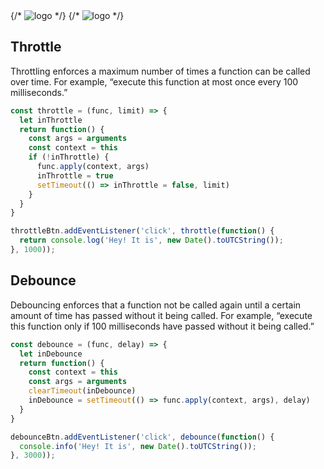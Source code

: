 
<div className={styles["Welcome"]}>
  {/* <img src={naviLogo} className={styles["logo-navi"]} alt="logo" /> */}
  {/* <img src={reactLogo} className={styles["logo-react"]} alt="logo" /> */}
</div>

## Throttle
Throttling enforces a maximum number of times a function can be called over time.
 For example, “execute this function at most once every 100 milliseconds.”

```jsx
const throttle = (func, limit) => {
  let inThrottle
  return function() {
    const args = arguments
    const context = this
    if (!inThrottle) {
      func.apply(context, args)
      inThrottle = true
      setTimeout(() => inThrottle = false, limit)
    }
  }
}

throttleBtn.addEventListener('click', throttle(function() {
  return console.log('Hey! It is', new Date().toUTCString());
}, 1000));
```


## Debounce
Debouncing enforces that a function not be called again until a certain amount of time has 
passed without it being called. For example, “execute this function only if 100 milliseconds 
have passed without it being called.”

```jsx
const debounce = (func, delay) => {
  let inDebounce
  return function() {
    const context = this
    const args = arguments
    clearTimeout(inDebounce)
    inDebounce = setTimeout(() => func.apply(context, args), delay)
  }
}

debounceBtn.addEventListener('click', debounce(function() {
  console.info('Hey! It is', new Date().toUTCString());
}, 3000));
```

<!--
Reference: 
1. https://codeburst.io/throttling-and-debouncing-in-javascript-b01cad5c8edf -->